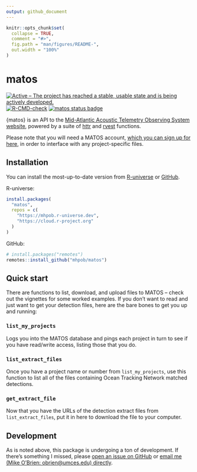 ```yaml
---
output: github_document
---
```


<!-- README.md is generated from README.Rmd. Please edit this file -->
<!-- Very likely that you'll need to run rmarkdown::render('readme.rmd') rather than the knit button. -->
<!-- readme.html will be created and is unnecessary, so delete that. -->

```r
knitr::opts_chunk$set(
  collapse = TRUE,
  comment = "#>",
  fig.path = "man/figures/README-",
  out.width = "100%"
)
```

# matos

<!-- badges: start -->
[![Active – The project has reached a stable, usable state and is being actively developed.](https://www.repostatus.org/badges/latest/active.svg)](https://www.repostatus.org/#active)
[![R-CMD-check](https://github.com/mhpob/matos/actions/workflows/R-CMD-check.yaml/badge.svg)](https://github.com/mhpob/matos/actions/workflows/R-CMD-check.yaml)
[![matos status badge](https://mhpob.r-universe.dev/badges/matos)](https://mhpob.r-universe.dev/matos)
<!-- badges: end -->

{matos} is an API to the [Mid-Atlantic Acoustic Telemetry Observing System website](https://matos.asascience.com/), powered by a suite of [httr](https://httr.r-lib.org/) and [rvest](https://rvest.tidyverse.org/) functions.

Please note that you will need a MATOS account, [which you can sign up for here](https://matos.asascience.com/account/signup), in order to interface with any project-specific files.

## Installation

You can install the most-up-to-date version from [R-universe](https://mhpob.r-universe.dev/matos) or [GitHub](https://github.com/mhpob/matos).

R-universe:
```r
install.packages(
  "matos",
  repos = c(
    "https://mhpob.r-universe.dev",
    "https://cloud.r-project.org"
  )
)
```

GitHub:
```r
# install.packages("remotes")
remotes::install_github("mhpob/matos")
```

## Quick start

There are functions to list, download, and upload files to MATOS -- check out the vignettes for some worked examples. If you don't want to read and just want to get your detection files, here are the bare bones to get you up and running:

### `list_my_projects`

Logs you into the MATOS database and pings each project in turn to see if you have read/write access, listing those that you do.

### `list_extract_files`

Once you have a project name or number from `list_my_projects`, use this function to list all of the files containing Ocean Tracking Network matched detections.

### `get_extract_file`

Now that you have the URLs of the detection extract files from `list_extract_files`, put it in here to download the file to your computer.

## Development

As is noted above, this package is undergoing a ton of development. If there's something I missed, please [open an issue on GitHub](https://github.com/mhpob/matos/issues) or [email me (Mike O'Brien: obrien@umces.edu) directly](mailto:obrien@umces.edu).
